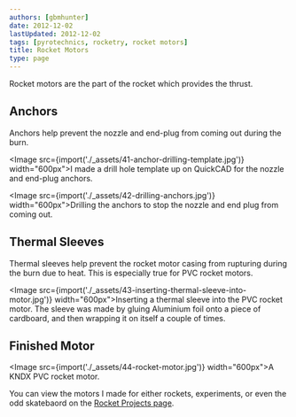 ```yaml
---
authors: [gbmhunter]
date: 2012-12-02
lastUpdated: 2012-12-02
tags: [pyrotechnics, rocketry, rocket motors]
title: Rocket Motors
type: page
---
```


Rocket motors are the part of the rocket which provides the thrust.

## Anchors

Anchors help prevent the nozzle and end-plug from coming out during the burn.

<Image src={import('./_assets/41-anchor-drilling-template.jpg')} width="600px">I made a drill hole template up on QuickCAD for the nozzle and end-plug anchors.</Image>

<Image src={import('./_assets/42-drilling-anchors.jpg')} width="600px">Drilling the anchors to stop the nozzle and end plug from coming out.</Image>

## Thermal Sleeves

Thermal sleeves help prevent the rocket motor casing from rupturing during the burn due to heat. This is especially true for PVC rocket motors.

<Image src={import('./_assets/43-inserting-thermal-sleeve-into-motor.jpg')} width="600px">Inserting a thermal sleeve into the PVC rocket motor. The sleeve was made by gluing Aluminium foil onto a piece of cardboard, and then wrapping it on itself a couple of times.</Image>

## Finished Motor

<Image src={import('./_assets/44-rocket-motor.jpg')} width="600px">A KNDX PVC rocket motor.</Image>

You can view the motors I made for either rockets, experiments, or even the odd skatebaord on the [Rocket Projects page](/pyrotechnics/rocketry/projects).
